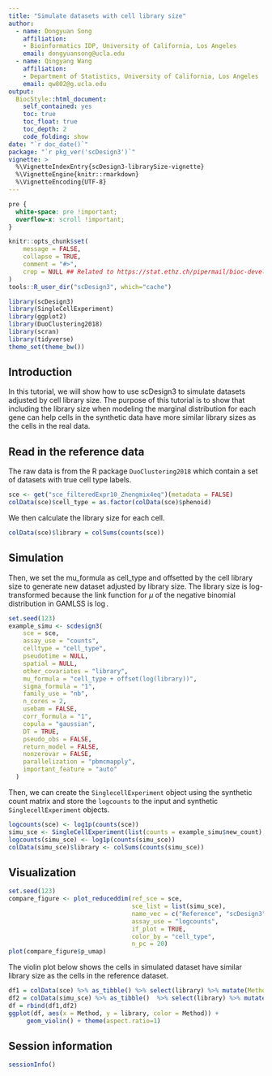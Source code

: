 ```yaml
---
title: "Simulate datasets with cell library size"
author: 
  - name: Dongyuan Song
    affiliation:
    - Bioinformatics IDP, University of California, Los Angeles
    email: dongyuansong@ucla.edu
  - name: Qingyang Wang
    affiliation:
    - Department of Statistics, University of California, Los Angeles
    email: qw802@g.ucla.edu
output: 
  BiocStyle::html_document:
    self_contained: yes
    toc: true
    toc_float: true
    toc_depth: 2
    code_folding: show
date: "`r doc_date()`"
package: "`r pkg_ver('scDesign3')`"
vignette: >
  %\VignetteIndexEntry{scDesign3-librarySize-vignette}
  %\VignetteEngine{knitr::rmarkdown}
  %\VignetteEncoding{UTF-8}  
---
```

```css
pre {
  white-space: pre !important;
  overflow-x: scroll !important;
}
```

```r
knitr::opts_chunk$set(
    message = FALSE,
    collapse = TRUE,
    comment = "#>",
    crop = NULL ## Related to https://stat.ethz.ch/pipermail/bioc-devel/2020-April/016656.html
)
tools::R_user_dir("scDesign3", which="cache")
```

```r
library(scDesign3)
library(SingleCellExperiment)
library(ggplot2)
library(DuoClustering2018)
library(scran)
library(tidyverse)
theme_set(theme_bw())
```

## Introduction
In this tutorial, we will show how to use scDesign3 to simulate datasets adjusted by cell library size. The purpose of this tutorial is to show that including the library size when modeling the marginal distribution for each gene can help cells in the synthetic data have more similar library sizes as the cells in the real data.

## Read in the reference data
The raw data is from the R package `DuoClustering2018` which contain a set of datasets with true cell type labels. 
```r
sce <- get("sce_filteredExpr10_Zhengmix4eq")(metadata = FALSE)
colData(sce)$cell_type = as.factor(colData(sce)$phenoid)
```

We then calculate the library size for each cell.
```r
colData(sce)$library = colSums(counts(sce))
```

## Simulation
Then, we set the mu_formula as cell_type and offsetted by the cell library size to generate new dataset adjusted by library size. The library size is log-transformed because the link function for $\mu$ of the negative binomial distribution in GAMLSS is $\log$.
```r
set.seed(123)
example_simu <- scdesign3(
    sce = sce,
    assay_use = "counts",
    celltype = "cell_type",
    pseudotime = NULL,
    spatial = NULL,
    other_covariates = "library",
    mu_formula = "cell_type + offset(log(library))",
    sigma_formula = "1",
    family_use = "nb",
    n_cores = 2,
    usebam = FALSE,
    corr_formula = "1",
    copula = "gaussian",
    DT = TRUE,
    pseudo_obs = FALSE,
    return_model = FALSE,
    nonzerovar = FALSE,
    parallelization = "pbmcmapply",
    important_feature = "auto"
  )
```

Then, we can create the `SinglecellExperiment` object using the synthetic count matrix and store the `logcounts` to the input and synthetic `SinglecellExperiment` objects.
```r
logcounts(sce) <- log1p(counts(sce))
simu_sce <- SingleCellExperiment(list(counts = example_simu$new_count), colData = example_simu$new_covariate)
logcounts(simu_sce) <- log1p(counts(simu_sce))
colData(simu_sce)$library <- colSums(counts(simu_sce))
```

## Visualization
```r
set.seed(123)
compare_figure <- plot_reduceddim(ref_sce = sce, 
                                  sce_list = list(simu_sce), 
                                  name_vec = c("Reference", "scDesign3"),
                                  assay_use = "logcounts", 
                                  if_plot = TRUE, 
                                  color_by = "cell_type", 
                                  n_pc = 20)
plot(compare_figure$p_umap)
```

The violin plot below shows the cells in simulated dataset have similar library size as the cells in the reference dataset.
```r
df1 = colData(sce) %>% as_tibble() %>% select(library) %>% mutate(Method = "Reference")
df2 = colData(simu_sce) %>% as_tibble()  %>% select(library) %>% mutate(Method = "scDesign3")
df = rbind(df1,df2)
ggplot(df, aes(x = Method, y = library, color = Method)) +
     geom_violin() + theme(aspect.ratio=1)
```

## Session information
```r
sessionInfo()
```
